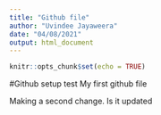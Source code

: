 ```yaml
---
title: "Github file"
author: "Uvindee Jayaweera"
date: "04/08/2021"
output: html_document
---
```


```r
knitr::opts_chunk$set(echo = TRUE)
```

#Github setup test 
My first github file 

Making a second change. Is it updated
